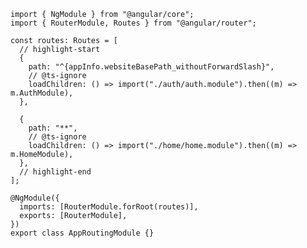 ```tsx title="/app/app-routing.module.ts"
import { NgModule } from "@angular/core";
import { RouterModule, Routes } from "@angular/router";

const routes: Routes = [
  // highlight-start
  {
    path: "^{appInfo.websiteBasePath_withoutForwardSlash}",
    // @ts-ignore
    loadChildren: () => import("./auth/auth.module").then((m) => m.AuthModule),
  },

  {
    path: "**",
    // @ts-ignore
    loadChildren: () => import("./home/home.module").then((m) => m.HomeModule),
  },
  // highlight-end
];

@NgModule({
  imports: [RouterModule.forRoot(routes)],
  exports: [RouterModule],
})
export class AppRoutingModule {}
```
